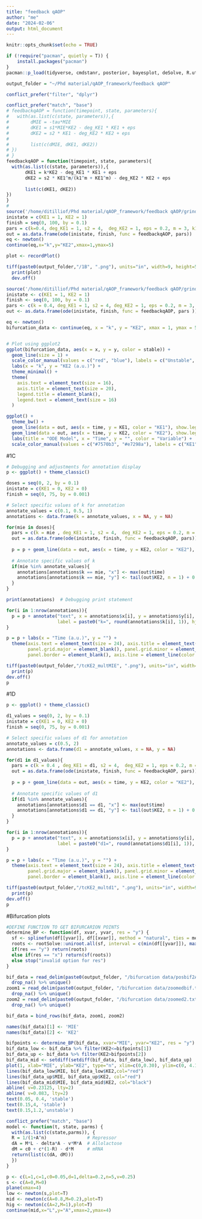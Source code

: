 ```yaml
---
title: "feedback qAOP"
author: "me"
date: "2024-02-06"
output: html_document
---
```


```r
knitr::opts_chunk$set(echo = TRUE)
```

```r
if (!require("pacman", quietly = T)) {
    install.packages("pacman")
}
pacman::p_load(tidyverse, cmdstanr, posterior, bayesplot, deSolve, R.utils, conflicted, loo, deBif, rootSolve, FME, coda)

output_folder = "~/Phd material/qAOP_framework/feedback qAOP"

conflict_prefer("filter", "dplyr")
```

```r
conflict_prefer("match", "base")
# feedbackqAOP = function(timepoint, state, parameters){
#   with(as.list(c(state, parameters)),{
#        dMIE = -tau*MIE
#        dKE1 = s1*MIE*KE2 - deg_KE1 * KE1 + eps
#        dKE2 = s2 * KE1 - deg_KE2 * KE2 + eps
#        
#        list(c(dMIE, dKE1, dKE2))
# })
# }
feedbackqAOP = function(timepoint, state, parameters){
  with(as.list(c(state, parameters)),{
       dKE1 = k*KE2 - deg_KE1 * KE1 + eps
       dKE2 = s2 * KE1^m/(k1^m + KE1^m) - deg_KE2 * KE2 + eps
       
       list(c(dKE1, dKE2))
})
}
#
source('/home/ditilliof/Phd material/qAOP_framework/feedback qAOP/grindnew.R')
inistate = c(KE1 = 1, KE2 = 1)
finish = seq(0, 100, by = 0.1)
pars = c(k=0.4, deg_KE1 = 1, s2 = 4,  deg_KE2 = 1, eps = 0.2, m = 3, k1 = 1)
out = as.data.frame(ode(inistate, finish, func = feedbackqAOP, pars))
eq <- newton()
continue(eq,x="k",y="KE2",xmax=1,ymax=5)

plot <- recordPlot()

```




```r
tiff(paste0(output_folder,"/1B", ".png"), units="in", width=9, height=5.3, res=700, compression = 'lzw')
  print(plot)
  dev.off()

```
```r
source('/home/ditilliof/Phd material/qAOP_framework/feedback qAOP/grindggplot.R')
inistate <- c(KE1 = 1, KE2 = 1)
finish <- seq(0, 100, by = 0.1)
pars <- c(k = 0.4, deg_KE1 = 1, s2 = 4, deg_KE2 = 1, eps = 0.2, m = 3, k1 = 1)
out <- as.data.frame(ode(inistate, finish, func = feedbackqAOP, pars ))

eq <- newton()
bifurcation_data <- continue(eq, x = "k", y = "KE2", xmax = 1, ymax = 5)


# Plot using ggplot2
ggplot(bifurcation_data, aes(x = x, y = y, color = stable)) +
  geom_line(size = 1) +
  scale_color_manual(values = c("red", "blue"), labels = c("Unstable", "Stable")) +
  labs(x = "k", y = "KE2 (a.u.)") +
  theme_minimal() +
  theme(
    axis.text = element_text(size = 16),
    axis.title = element_text(size = 20),
    legend.title = element_blank(),
    legend.text = element_text(size = 16)
  )


```


```r
ggplot() + 
  theme_bw() + 
  geom_line(data = out, aes(x = time, y = KE1, color = "KE1"), show.legend = TRUE) +
  geom_line(data = out, aes(x = time, y = KE2, color = "KE2"), show.legend = TRUE) +
  labs(title = "ODE Model", x = "Time", y = "", color = "Variable") +
  scale_color_manual(values = c("#7570b3", "#e7298a"), labels = c("KE1", "KE2"))

```
#1C
```r
# Debugging and adjustments for annotation display
p <- ggplot() + theme_classic()

doses = seq(0, 2, by = 0.1)
inistate = c(KE1 = 0, KE2 = 0)
finish = seq(0, 75, by = 0.001)

# Select specific values of k for annotation
annotate_values = c(0.1, 0.5, 1)
annotations <- data.frame(k = annotate_values, x = NA, y = NA)

for(mie in doses){
  pars = c(k = mie , deg_KE1 = 1, s2 = 4,  deg_KE2 = 1, eps = 0.2, m = 3, k1 = 1)
  out = as.data.frame(ode(inistate, finish, func = feedbackqAOP, pars))
  
  p = p + geom_line(data = out, aes(x = time, y = KE2, color = "KE2"), show.legend = FALSE, size = 1)
  
  # Annotate specific values of k
  if(mie %in% annotate_values){
    annotations[annotations$k == mie, "x"] <- max(out$time)
    annotations[annotations$k == mie, "y"] <- tail(out$KE2, n = 1) + 0.1
  }
}

print(annotations)  # Debugging print statement

for(i in 1:nrow(annotations)){
  p = p + annotate("text", x = annotations$x[i], y = annotations$y[i], 
                   label = paste0("k=", round(annotations$k[i], 1)), hjust = 1, vjust = 0, size = 6)
}

p = p + labs(x = "Time (a.u.)", y = "") +
  theme(axis.text = element_text(size = 24), axis.title = element_text(size = 30),  # Increased sizes
        panel.grid.major = element_blank(), panel.grid.minor = element_blank(),
        panel.border = element_blank(), axis.line = element_line(color = "black"))

tiff(paste0(output_folder,"/tcKE2_multMIE", ".png"), units="in", width=9, height=5.3, res=700, compression = 'lzw')
  print(p)
dev.off()
p
```
#1D
```r
p <- ggplot() + theme_classic()

d1_values = seq(0, 2, by = 0.1)
inistate = c(KE1 = 0, KE2 = 0)
finish = seq(0, 75, by = 0.001)

# Select specific values of d1 for annotation
annotate_values = c(0.5, 2)
annotations <- data.frame(d1 = annotate_values, x = NA, y = NA)

for(d1 in d1_values){
  pars = c(k = 0.4 , deg_KE1 = d1, s2 = 4,  deg_KE2 = 1, eps = 0.2, m = 3, k1 = 1)
  out = as.data.frame(ode(inistate, finish, func = feedbackqAOP, pars))
  
  p = p + geom_line(data = out, aes(x = time, y = KE2, color = "KE2"), show.legend = FALSE, size = 1)
  
  # Annotate specific values of d1
  if(d1 %in% annotate_values){
    annotations[annotations$d1 == d1, "x"] <- max(out$time)
    annotations[annotations$d1 == d1, "y"] <- tail(out$KE2, n = 1) + 0.1
  }
}

for(i in 1:nrow(annotations)){
  p = p + annotate("text", x = annotations$x[i], y = annotations$y[i], 
                   label = paste0("d1=", round(annotations$d1[i], 1)), hjust = 1, vjust = 0, size = 5.5)
}

p = p + labs(x = "Time (a.u.)", y = "") +
  theme(axis.text = element_text(size = 24), axis.title = element_text(size = 30),  # Increased sizes
        panel.grid.major = element_blank(), panel.grid.minor = element_blank(),
        panel.border = element_blank(), axis.line = element_line(color = "black"))

tiff(paste0(output_folder,"/tcKE2_multd1", ".png"), units="in", width=9, height=5.3, res=700, compression = 'lzw')
  print(p)
dev.off()
p

```
#Bifurcation plots
```r
#DEFINE FUNCTION TO GET BIFURCARION POINTS
determine_BP <- function(df, xvar, yvar, res = "y") {
  sf <- splinefun(df[[yvar]], df[[xvar]], method = "natural", ties = mean)
  roots <- rootSolve::uniroot.all(sf, interval = c(min(df[[yvar]]), max(df[[yvar]])), deriv = 1)
  if(res == "y") return(roots)
  else if(res == "x") return(sf(roots))
  else stop("invalid option for res")
}

bif_data = read_delim(paste0(output_folder, "/bifurcation data/posbif2AOP.txt"))[,1:2] %>%
  drop_na() %>% unique()
zoom1 = read_delim(paste0(output_folder, "/bifurcation data/zoomedbif.txt"))[,1:2] %>%
  drop_na() %>% unique()
zoom2 = read_delim(paste0(output_folder, "/bifurcation data/zoomed2.txt"))[,1:2] %>%
  drop_na() %>% unique()

bif_data = bind_rows(bif_data, zoom1, zoom2)

names(bif_data)[1] <- 'MIE'
names(bif_data)[2] <- 'KE2'

bifpoints <- determine_BP(bif_data, xvar="MIE", yvar="KE2", res = "y")
bif_data_low <- bif_data %>% filter(KE2<=bifpoints[1])
bif_data_up <- bif_data %>% filter(KE2>bifpoints[2])
bif_data_mid <- setdiff(setdiff(bif_data, bif_data_low), bif_data_up)
plot(1, xlab="MIE", ylab="KE2", type="n", xlim=c(0,0.30), ylim=c(0, 4.1))
lines(bif_data_low$MIE, bif_data_low$KE2,col="red")
lines(bif_data_up$MIE, bif_data_up$KE2, col="red")
lines(bif_data_mid$MIE, bif_data_mid$KE2, col="black")
abline( v=0.23125, lty=2)
abline( v=0.083, lty=2)
text(0.05, 0.4, 'stable')
text(0.15,4, 'stable')
text(0.15,1.2,'unstable')
```

```r
conflict_prefer("match", "base")
model <- function(t, state, parms) {
  with(as.list(c(state,parms)), {
  R = 1/(1+A^n)               # Repressor
  dA = M*L - delta*A - v*M*A  # Allolactose
  dM = c0 + c*(1-R) - d*M     # mRNA
  return(list(c(dA, dM)))  
  }) 
}

p <- c(L=1,c=1,c0=0.05,d=1,delta=0.2,n=5,v=0.25)
s <- c(A=0,M=0)
plane(xmax=4)
low <- newton(s,plot=T)
mid <- newton(c(A=0.8,M=0.2),plot=T)
hig <- newton(c(A=2,M=1),plot=T)
continue(mid,x="L",y="A",xmax=2,ymax=4)

```

